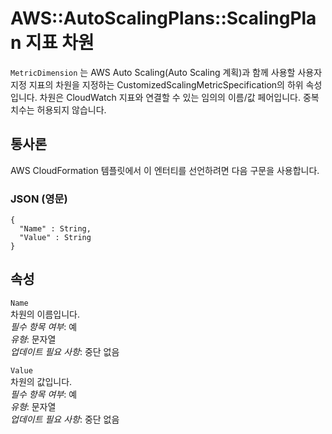 # AWS::AutoScalingPlans::ScalingPlan 지표 차원

`MetricDimension` 는 AWS Auto Scaling(Auto Scaling 계획)과 함께 사용할 사용자 지정 지표의 차원을 지정하는 CustomizedScalingMetricSpecification의 하위 속성입니다. 차원은 CloudWatch 지표와 연결할 수 있는 임의의 이름/값 페어입니다. 중복 치수는 허용되지 않습니다.

## 통사론

AWS CloudFormation 템플릿에서 이 엔터티를 선언하려면 다음 구문을 사용합니다.

### JSON (영문)

```
{
  "Name" : String,
  "Value" : String
}
```

## 속성

`Name`  
차원의 이름입니다.  
_필수 항목 여부_: 예  
_유형_: 문자열  
_업데이트 필요 사항_: 중단 없음

`Value`  
차원의 값입니다.  
_필수 항목 여부_: 예  
_유형_: 문자열  
_업데이트 필요 사항_: 중단 없음
